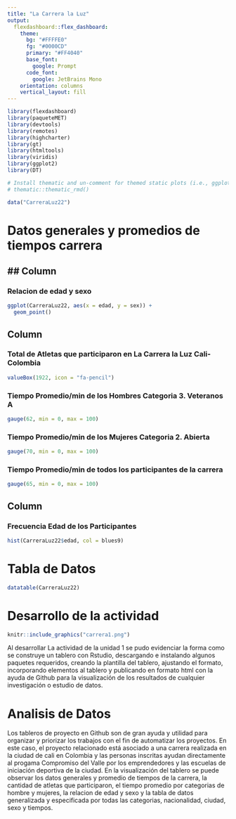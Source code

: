 ```yaml
---
title: "La Carrera la Luz"
output: 
  flexdashboard::flex_dashboard:
    theme: 
      bg: "#FFFFE0"
      fg: "#0000CD" 
      primary: "#FF4040"
      base_font:
        google: Prompt
      code_font:
        google: JetBrains Mono
    orientation: columns
    vertical_layout: fill
---
```


```r
library(flexdashboard)
library(paqueteMET)
library(devtools)
library(remotes)
library(highcharter)
library(gt)
library(htmltools)
library(viridis)
library(ggplot2)
library(DT)

# Install thematic and un-comment for themed static plots (i.e., ggplot2)
# thematic::thematic_rmd()
```
```r
data("CarreraLuz22")
```
# Datos generales y promedios de tiempos carrera
## Column {data-width=250 .tabset}
-----------------------------------------------------------------------

### Relacion de edad y sexo

```r
ggplot(CarreraLuz22, aes(x = edad, y = sex)) +
  geom_point()
```


Column {data-width=250}
-----------------------------------------------------------------------

### Total de Atletas que participaron en La Carrera la Luz Cali-Colombia

```r
valueBox(1922, icon = "fa-pencil")
```

### Tiempo Promedio/min de los Hombres Categoria 3. Veteranos A

```r
gauge(62, min = 0, max = 100)
```
### Tiempo Promedio/min de los Mujeres Categoria 2. Abierta

```r
gauge(70, min = 0, max = 100)
```
### Tiempo Promedio/min de todos los participantes de la carrera

```r
gauge(65, min = 0, max = 100)
```

Column {data-width=250}
-----------------------------------------------------------------------
### Frecuencia Edad de los Participantes

```r
hist(CarreraLuz22$edad, col = blues9)
```


# Tabla de Datos

```r
datatable(CarreraLuz22)
```

# Desarrollo de la actividad

```r
knitr::include_graphics("carrera1.png")
```

Al desarrollar La actividad de la unidad 1 se pudo evidenciar la forma como se construye un tablero con Rstudio, descargando e instalando algunos paquetes requeridos, creando la plantilla del tablero, ajustando el formato, incorporando elementos al tablero y publicando en formato html con la ayuda de Github para la visualización de los resultados de cualquier investigación o estudio de datos.

# Analisis de  Datos 

Los tableros de proyecto en Github son de gran ayuda y utilidad para organizar y priorizar los trabajos con el fin de automatizar los proyectos. En este caso, el proyecto relacionado está asociado a una carrera realizada en la ciudad de cali en Colombia y las personas inscritas ayudan directamente al progama Compromiso del Valle por los emprendedores y las escuelas de iniciación deportiva de la ciudad. En la visualización del tablero se puede observar los datos generales y promedio de tiempos de la carrera, la cantidad de atletas que participaron, el tiempo promedio por categorias de hombre y mujeres, la relacion de edad y sexo y la tabla de datos generalizada y especificada por todas las categorias, nacionalidad, ciudad, sexo y tiempos.
